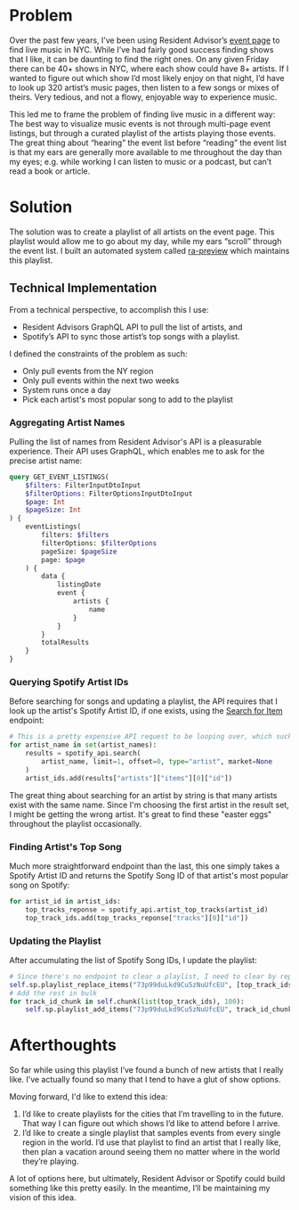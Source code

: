 # Problem

Over the past few years, I’ve been using Resident Advisor’s [event page](https://ra.co/events) to find live music in NYC. While I’ve had fairly good success finding shows that I like, it can be daunting to find the right ones. On any given Friday there can be 40+ shows in NYC, where each show could have 8+ artists. If I wanted to figure out which show I’d most likely enjoy on that night, I’d have to look up 320 artist’s music pages, then listen to a few songs or mixes of theirs. Very tedious, and not a flowy, enjoyable way to experience music.

This led me to frame the problem of finding live music in a different way: The best way to visualize music events is not through multi-page event listings, but through a curated playlist of the artists playing those events. The great thing about “hearing” the event list before “reading” the event list is that my ears are generally more available to me throughout the day than my eyes; e.g. while working I can listen to music or a podcast, but can’t read a book or article.

# Solution

The solution was to create a playlist of all artists on the event page. This playlist would allow me to go about my day, while my ears “scroll” through the event list. I built an automated system called [ra-preview](https://github.com/shawncruz/ra-preview) which maintains this playlist.

## Technical Implementation

From a technical perspective, to accomplish this I use:
- Resident Advisors GraphQL API to pull the list of artists, and 
- Spotify’s API to sync those artist’s top songs with a playlist. 

I defined the constraints of the problem as such:
- Only pull events from the NY region
- Only pull events within the next two weeks
- System runs once a day
- Pick each artist's most popular song to add to the playlist

### Aggregating Artist Names

Pulling the list of names from Resident Advisor's API is a pleasurable experience. Their API uses GraphQL, which enables me to ask for the precise artist name:
```graphql
query GET_EVENT_LISTINGS(
    $filters: FilterInputDtoInput
    $filterOptions: FilterOptionsInputDtoInput
    $page: Int
    $pageSize: Int
) {
    eventListings(
        filters: $filters
        filterOptions: $filterOptions
        pageSize: $pageSize
        page: $page
    ) {
        data {
            listingDate
            event {
                artists {
                    name
                }
            }
        }
        totalResults
    }
}
```

### Querying Spotify Artist IDs

Before searching for songs and updating a playlist, the API requires that I look up the artist's Spotify Artist ID, if one exists, using the [Search for Item](https://developer.spotify.com/console/get-search-item/) endpoint: 
```python
# This is a pretty expensive API request to be looping over, which sucks. There has to be a better way to do this.
for artist_name in set(artist_names):
    results = spotify_api.search(
        artist_name, limit=1, offset=0, type="artist", market=None
    )
    artist_ids.add(results["artists"]["items"][0]["id"])
```

The great thing about searching for an artist by string is that many artists exist with the same name. Since I'm choosing the first artist in the result set, I might be getting the wrong artist. It's great to find these "easter eggs" throughout the playlist occasionally.

### Finding Artist's Top Song

Much more straightforward endpoint than the last, this one simply takes a Spotify Artist ID and returns the Spotify Song ID of that artist's most popular song on Spotify:
```python
for artist_id in artist_ids:
    top_tracks_reponse = spotify_api.artist_top_tracks(artist_id)
    top_track_ids.add(top_tracks_reponse["tracks"][0]["id"])
```

### Updating the Playlist

After accumulating the list of Spotify Song IDs, I update the playlist:

```python
# Since there's no endpoint to clear a playlist, I need to clear by replacing with the first track in the top_track_ids collection
self.sp.playlist_replace_items("73p99duLkd9Cu5zNuUfcEU", [top_track_ids.pop()])
# Add the rest in bulk
for track_id_chunk in self.chunk(list(top_track_ids), 100):
    self.sp.playlist_add_items("73p99duLkd9Cu5zNuUfcEU", track_id_chunk)
```

# Afterthoughts

So far while using this playlist I’ve found a bunch of new artists that I really like. I’ve actually found so many that I tend to have a glut of show options. 

Moving forward, I'd like to extend this idea:

1. I’d like to create playlists for the cities that I’m travelling to in the future. That way I can figure out which shows I’d like to attend before I arrive.
2. I’d like to create a single playlist that samples events from every single region in the world. I’d use that playlist to find an artist that I really like, then plan a vacation around seeing them no matter where in the world they’re playing.

A lot of options here, but ultimately, Resident Advisor or Spotify could build something like this pretty easily. In the meantime, I’ll be maintaining my vision of this idea.
